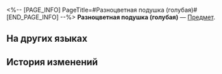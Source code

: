 <%-- [PAGE_INFO]
PageTitle=#Разноцветная подушка (голубая)#
[END_PAGE_INFO] --%>
{{Предмет Инфобокс
|id          = 292002
|Изображение = Предмет Разноцветная подушка (голубая).png
|Тип         = 
|Инвентарь   = 
|Редкость    = 4
|Эффект      = 
|Описание    = Простая разноцветная подушка с голубыми акцентами. Стоит на страже вашей поясницы.
}}
{{Описание|''«Цвет сразу привлекает внимание, надеемся, это нельзя сказать о вашей пояснице».''}}
'''Разноцветная подушка (голубая)''' — [[Предмет]].

==На других языках==
{{На других языках
|en   = Mixed-Color Cushion (Blue)
|zhs  = 拼色靠枕（蓝）
|zht  = 拼色靠枕（藍）
|ja   = カラーブロッククッション（ブルー）
|ko   = 컬러 배색 쿠션(파란색)
|es   = Almohadón azul
|fr   = Coussin bleu
|ru   = Разноцветная подушка (голубая)
|th   = หมอนอิง (ฟ้า)
|vi   = Gối Tựa Ghép Màu (Lam)
|de   = Farbenfrohes Kissen (Blau)
|id   = Bantal Warna Campur (Biru)
|pt   = Almofada de Diversas Cores (Azul)
}}

==История изменений==
{{История изменений|3.5}}
